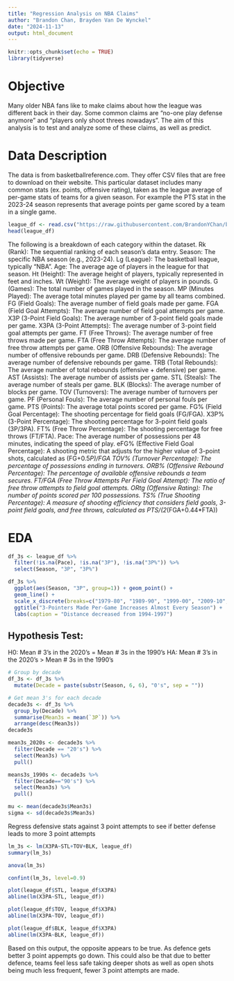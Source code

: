 ```yaml
---
title: "Regression Analysis on NBA Claims"
author: "Brandon Chan, Brayden Van De Wynckel"
date: "2024-11-13"
output: html_document
---
```


```r
knitr::opts_chunk$set(echo = TRUE)
library(tidyverse)
```

# Objective  
Many older NBA fans like to make claims about how the league was different back in their day. Some common claims are "no-one play defense anymore" and "players only shoot threes nowadays". The aim of this analysis is to test and analyze some of these claims, as well as predict.   

# Data Description 
The data is from basketballreference.com. They offer CSV files that are free to download on their website. This particular dataset includes many common stats (ex. points, offensive rating), taken as the league average of per-game stats of teams for a given season. For example the PTS stat in the 2023-24 season represents that average points per game scored by a team in a single game.
```r
league_df <- read.csv("https://raw.githubusercontent.com/BrandonYChan/ballindata/refs/heads/master/static/CSV/League/per100_league.csv")
head(league_df)
```

The following is a breakdown of each category within the dataset.
Rk (Rank): The sequential ranking of each season's data entry.
Season: The specific NBA season (e.g., 2023-24).
Lg (League): The basketball league, typically "NBA".
Age: The average age of players in the league for that season.
Ht (Height): The average height of players, typically represented in feet and inches.
Wt (Weight): The average weight of players in pounds.
G (Games): The total number of games played in the season.
MP (Minutes Played): The average total minutes played per game by all teams combined.
FG (Field Goals): The average number of field goals made per game.
FGA (Field Goal Attempts): The average number of field goal attempts per game.
X3P (3-Point Field Goals): The average number of 3-point field goals made per game.
X3PA (3-Point Attempts): The average number of 3-point field goal attempts per game.
FT (Free Throws): The average number of free throws made per game.
FTA (Free Throw Attempts): The average number of free throw attempts per game.
ORB (Offensive Rebounds): The average number of offensive rebounds per game.
DRB (Defensive Rebounds): The average number of defensive rebounds per game.
TRB (Total Rebounds): The average number of total rebounds (offensive + defensive) per game.
AST (Assists): The average number of assists per game.
STL (Steals): The average number of steals per game.
BLK (Blocks): The average number of blocks per game.
TOV (Turnovers): The average number of turnovers per game.
PF (Personal Fouls): The average number of personal fouls per game.
PTS (Points): The average total points scored per game.
FG% (Field Goal Percentage): The shooting percentage for field goals (FG/FGA).
X3P% (3-Point Percentage): The shooting percentage for 3-point field goals (3P/3PA).
FT% (Free Throw Percentage): The shooting percentage for free throws (FT/FTA).
Pace: The average number of possessions per 48 minutes, indicating the speed of play.
eFG% (Effective Field Goal Percentage): A shooting metric that adjusts for the higher value of 3-point shots, calculated as (FG+0.5*P)/FGA
TOV% (Turnover Percentage): The percentage of possessions ending in turnovers.
ORB% (Offensive Rebound Percentage): The percentage of available offensive rebounds a team secures.
FT/FGA (Free Throw Attempts Per Field Goal Attempt): The ratio of free throw attempts to field goal attempts.
ORtg (Offensive Rating): The number of points scored per 100 possessions.
TS% (True Shooting Percentage): A measure of shooting efficiency that considers field goals, 3-point field goals, and free throws, calculated as PTS/(2*(FGA+0.44*FTA))

# EDA 
```r
df_3s <- league_df %>%
  filter(!is.na(Pace), !is.na("3P"), !is.na("3P%")) %>%
  select(Season, "3P", "3P%")

df_3s %>%
  ggplot(aes(Season, "3P", group=1)) + geom_point() + 
  geom_line() +
  scale_x_discrete(breaks=c("1979-80", "1989-90", "1999-00", "2009-10", "2019-20")) +
  ggtitle("3-Pointers Made Per-Game Increases Almost Every Season") +
  labs(caption = "Distance decreased from 1994-1997")

```
## Hypothesis Test:
H0: Mean # 3's in the 2020's = Mean # 3s in the 1990's    HA: Mean # 3's in the 2020's > Mean # 3s in the 1990's 
```r
# Group by decade
df_3s <- df_3s %>%
  mutate(Decade = paste(substr(Season, 6, 6), "0's", sep = ""))

# Get mean 3's for each decade
decade3s <- df_3s %>%
  group_by(Decade) %>%
  summarise(Mean3s = mean(`3P`)) %>%
  arrange(desc(Mean3s))
decade3s

mean3s_2020s <- decade3s %>%
  filter(Decade == "20's") %>%
  select(Mean3s) %>%
  pull()

means3s_1990s <- decade3s %>%
  filter(Decade=="90's") %>%
  select(Mean3s) %>%
  pull() 

mu <- mean(decade3s$Mean3s)
sigma <- sd(decade3s$Mean3s)
```

Regress defensive stats against 3 point attempts to see if better defense leads to more 3 point attempts

```r
lm_3s <- lm(X3PA~STL+TOV+BLK, league_df)
summary(lm_3s)
```

```r
anova(lm_3s)
```

```r
confint(lm_3s, level=0.9)
```

```r
plot(league_df$STL, league_df$X3PA)
abline(lm(X3PA~STL, league_df))
```

```r
plot(league_df$TOV, league_df$X3PA)
abline(lm(X3PA~TOV, league_df))
```

```r
plot(league_df$BLK, league_df$X3PA)
abline(lm(X3PA~BLK, league_df))
```

Based on this output, the opposite appears to be true. As defence gets better 3 point appempts go down. This could also be that due to better defence, teams feel less safe taking deeper shots as well as open shots being much less frequent, fewer 3 point attempts are made.

